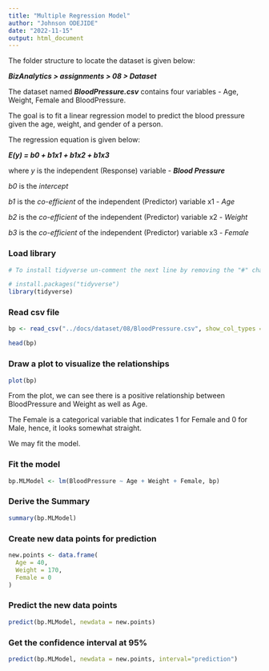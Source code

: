 ```yaml
---
title: "Multiple Regression Model"
author: "Johnson ODEJIDE"
date: "2022-11-15"
output: html_document
---
```


The folder structure to locate the dataset is given below: 

***BizAnalytics > assignments > 08 > Dataset***

The dataset named ***BloodPressure.csv*** contains four variables - Age, Weight, Female and BloodPressure.

The goal is to fit a linear regression model to predict the blood pressure given the age, weight, and gender of a person.

The regression equation is given below:

***E(y) = b0 + b1x1 + b1x2 + b1x3***

where *y* is the independent (Response) variable - ***Blood Pressure***

*b0* is the *intercept* 

*b1* is the *co-efficient* of the independent (Predictor) variable x1 - *Age*

*b2* is the *co-efficient* of the independent (Predictor) variable x2 - *Weight*

*b3* is the *co-efficient* of the independent (Predictor) variable x3 - *Female*



### Load library
```r
# To install tidyverse un-comment the next line by removing the "#" character.

# install.packages("tidyverse")
library(tidyverse)
```



### Read csv file
```r
bp <- read_csv("../docs/dataset/08/BloodPressure.csv", show_col_types = F)

head(bp)
```


### Draw a plot to visualize the relationships
```r
plot(bp)
```

From the plot, we can see there is a positive relationship between BloodPressure and Weight as well as Age.

The Female is a categorical variable that indicates 1 for Female and 0 for Male, hence, it looks somewhat straight.

We may fit the model.


### Fit the model
```r
bp.MLModel <- lm(BloodPressure ~ Age + Weight + Female, bp)
```



### Derive the Summary
```r
summary(bp.MLModel)
```



### Create new data points for prediction
```r
new.points <- data.frame(
  Age = 40,
  Weight = 170,
  Female = 0
)
```

### Predict the new data points
```r
predict(bp.MLModel, newdata = new.points)
```

### Get the confidence interval at 95%
```r
predict(bp.MLModel, newdata = new.points, interval="prediction")
```

